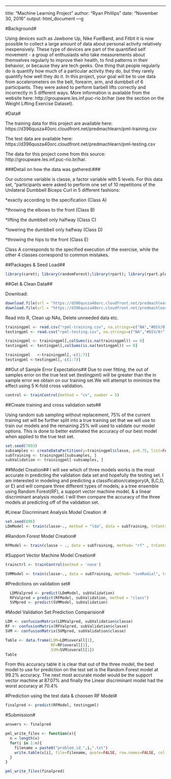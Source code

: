 ---
title: "Machine Learning Project"
author: "Ryan Phillips"
date: "November 30, 2016"
output: html_document
---g

#Background#

Using devices such as Jawbone Up, Nike FuelBand, and Fitbit it is now possible to collect a large amount of data about personal activity relatively inexpensively. These type of devices are part of the quantified self movement - a group of enthusiasts who take measurements about themselves regularly to improve their health, to find patterns in their behavior, or because they are tech geeks. One thing that people regularly do is quantify how much of a particular activity they do, but they rarely quantify how well they do it. In this project, your goal will be to use data from accelerometers on the belt, forearm, arm, and dumbbell of 6 participants. They were asked to perform barbell lifts correctly and incorrectly in 5 different ways. More information is available from the website here: http://groupware.les.inf.puc-rio.br/har (see the section on the Weight Lifting Exercise Dataset).

#Data#

The training data for this project are available here: https://d396qusza40orc.cloudfront.net/predmachlearn/pml-training.csv

The test data are available here: https://d396qusza40orc.cloudfront.net/predmachlearn/pml-testing.csv

The data for this project come from this source: http://groupware.les.inf.puc-rio.br/har. 

###Detail on how the data was gathered:###

Our outcome variable is classe, a factor variable with 5 levels. For this data set, "participants were asked to perform one set of 10 repetitions of the Unilateral Dumbbell Biceps Curl in 5 different fashions:

 *exactly according to the specification (Class A)

 *throwing the elbows to the front (Class B)


 *lifting the dumbbell only halfway (Class C)


 *lowering the dumbbell only halfway (Class D)


 *throwing the hips to the front (Class E)


Class A corresponds to the specified execution of the exercise, while the other 4 classes correspond to common mistakes.


##Packages & Seed Load##

```r
library(caret); library(randomForest);library(rpart); library(rpart.plot);library(klaR); library(MASS); library(kernlab); set.seed(789654)

```

##Get & Clean Data##

Download:
```r
download.file(url = "https://d396qusza40orc.cloudfront.net/predmachlearn/pml-training.csv", destfile = "rpml-training.csv")
download.file(url = "https://d396qusza40orc.cloudfront.net/predmachlearn/pml-testing.csv", destfile = "rpml-testing.csv")

```

Read into R, Clean up NAs, Delete unneeded data etc.
```r
trainingpml <- read.csv("rpml-training.csv", na.strings=c("NA","#DIV/0!", ""))
testingpml <- read.csv("rpml-testing.csv", na.strings=c("NA","#DIV/0!", ""))
```

```r
trainingpml <- trainingpml[,colSums(is.na(trainingpml)) == 0]
testingpml <- testingpml[,colSums(is.na(testingpml)) == 0]
```

```r
trainingpml   <-trainingpml[,-c(1:7)]
testingpml <-testingpml[,-c(1:7)]

```

##Out of Sample Error Expectations##
   Due to over fitting, the out of samples error on the true test set (testingpml) will be greater than the in sample error we obtain on our training set.We will attempt to minimize the effect using 5 K-fold cross validation.

```r
control <- trainControl(method = "cv", number = 5)
```

##Create training and cross validation sets##

Using random sub sampling without replacement, 75% of the current training set will be further split into a true training set that we will use to train our models and the remaining 25% will used to validate our model options. This is done to better estimated the accuracy of our best model when applied to the true test set.

```r
set.seed(7893)
subsamples <- createDataPartition(y=trainingpml$classe, p=0.75, list=FALSE)
subTraining <- trainingpml[subsamples, ] 
subValidation <- trainingpml[-subsamples, ]

```

##Model Creation##
   I will see which of three models works is the most accurate in predicting the validation data set and hopefully the testing set. I am interested in modeling and predicting a classification/category(A, B,C,D, or E) and will compare three different types of models; a  a tree ensemble using Random Forest(RF), a support vector machine model, & a linear discriminant analysis model. I will then compare the accuracy of the three models at predicting off of the validation set.
 
#Linear Discriminant Analysis Model Creation :#
```r
set.seed(896)
LDmModel <- train(classe~., method = "lda", data = subTraining, trControl = control)
```  
#Random Forest Model Creation# 
```r
RFModel <- train(classe ~ ., data = subTraining, method= "rf" , trContrl = control)
``` 
#Support Vector Machine Model Creation#
```r
trainctrl <- trainControl(method = 'none')
```

```r
SVMModel <- train(classe~., data = subTraining, method= "svmRadial", trContrl = control, tuneLength = 1)

```

#Predictions on validation set#
```r
  LDMValpred <- predict(LDmModel, subValidation)
  RFValpred = predict(RFModel, subValidation, method = "class")
  SVMpred <- predict(SVMModel, subValidation)
```

#Model Validation Set Prediction Comparision#
```r
LDM <- confusionMatrix(LDMValpred, subValidation$classe)
RF <- confusionMatrix(RFValpred, subValidation$classe)
SVM <- confusionMatrix(SVMpred, subValidation$classe)

Table <- data.frame(LDM=LDM$overall[1], 
                    RF=RF$overall[1], 
                    SVM=SVM$overall[1])
Table
```
  From this accuracy table it is clear that out of the three model, the best model to use for prediction on the test set is the Random Forest model at 99.2% accuracy. The next most accurate model would be the support vector machine at 87.07% and finally the Linear discriminant model had the worst accuracy at 70.4% 


#Prediction using the test data & choosen RF Model#
```r
finalpred <- predict(RFModel, testingpml)
```

#Submission#
```r
answers <- finalpred

pml_write_files <- function(x){
  n = length(x)
  for(i in 1:n){
    filename = paste0("problem_id_",i,".txt")
    write.table(x[i], file=filename, quote=FALSE, row.names=FALSE, col.names=FALSE)
  }
}

pml_write_files(finalpred)
```

